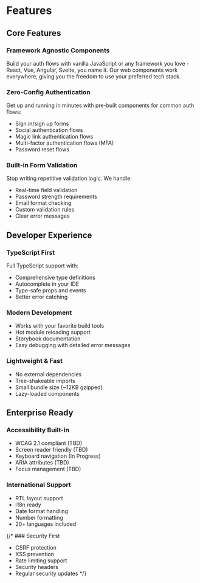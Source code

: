 
<Meta title="Features" />

# Features

## Core Features

### Framework Agnostic Components
Build your auth flows with vanilla JavaScript or any framework you love - React, Vue, Angular, Svelte, you name it. Our web components work everywhere, giving you the freedom to use your preferred tech stack.

### Zero-Config Authentication
Get up and running in minutes with pre-built components for common auth flows:
- Sign in/sign up forms
- Social authentication flows
- Magic link authentication flows
- Multi-factor authentication flows (MFA)
- Password reset flows

### Built-in Form Validation
Stop writing repetitive validation logic. We handle:
- Real-time field validation
- Password strength requirements
- Email format checking
- Custom validation rules
- Clear error messages

## Developer Experience

### TypeScript First
Full TypeScript support with:
- Comprehensive type definitions
- Autocomplete in your IDE
- Type-safe props and events
- Better error catching

### Modern Development
- Works with your favorite build tools
- Hot module reloading support
- Storybook documentation
- Easy debugging with detailed error messages

### Lightweight & Fast
- No external dependencies
- Tree-shakeable imports
- Small bundle size (~12KB gzipped)
- Lazy-loaded components

## Enterprise Ready

### Accessibility Built-in
- WCAG 2.1 compliant (TBD)
- Screen reader friendly (TBD)
- Keyboard navigation (In Progress)
- ARIA attributes (TBD)
- Focus management (TBD)

### International Support
- RTL layout support
- i18n ready
- Date format handling
- Number formatting
- 20+ languages included

{/* ### Security First
- CSRF protection
- XSS prevention
- Rate limiting support
- Security headers
- Regular security updates */}
